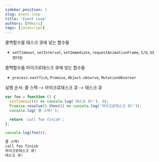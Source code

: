 ```yaml
---
sidebar_position: 1
slug: event-loop
title: 'Event Loop'
authors: [99mini]
tags: [javascript]
---
```


콜백함수를 태스크 큐에 넣는 함수들

- `setTimeout`, `setInterval`, `setImmediate`, `requestAnimationFrame`, `I/O`, `UI 렌더링`

콜백함수를 마이크로태스크 큐에 넣는 함수들

- `process.nextTick`, `Promise`, `Object.observe`, `MutationObserver`

실행 순서: 콜 스택 -> 마이크로태스크 큐 -> 태스크 큐

```javascript title="event-loop.js"
var foo = function () {
  setTimeout(() => console.log('태스크 큐!'), 0);
  Promise.resolve().then(() => console.log('마이크로태스크 큐!'));
  console.log('콜 스택!');

  return 'call foo finish';
};

console.log(foo());
```

```md title="output"
콜 스택!
call foo finish
마이크로태스크 큐!
태스크 큐!
```
